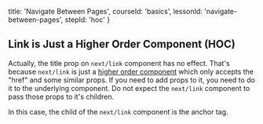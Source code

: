 
  title: 'Navigate Between Pages',
  courseId: 'basics',
  lessonId: 'navigate-between-pages',
  stepId: 'hoc'
}

## Link is Just a Higher Order Component (HOC)

Actually, the title prop on `next/link` component has no effect. That's because `next/link` is just a [higher order component](https://reactjs.org/docs/higher-order-components.html) which only accepts the "href" and some similar props. If you need to add props to it, you need to do it to the underlying component. Do not expect the `next/link` component to pass those props to it's children.

In this case, the child of the `next/link` component is the anchor tag.

